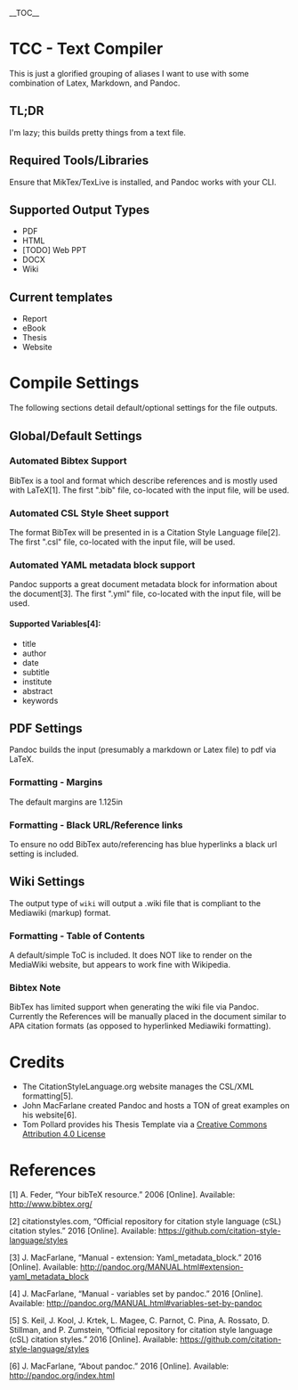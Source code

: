 __TOC__

= TCC - Text Compiler =

This is just a glorified grouping of aliases I want to use with some combination of Latex, Markdown, and Pandoc.

== TL;DR ==

I'm lazy; this builds pretty things from a text file.

== Required Tools/Libraries ==

Ensure that MikTex/TexLive is installed, and Pandoc works with your CLI.

== Supported Output Types ==

* PDF
* HTML
* [TODO] Web PPT
* DOCX
* Wiki

== Current templates ==

* Report
* eBook
* Thesis
* Website

= Compile Settings =

The following sections detail default/optional settings for the file outputs.

== Global/Default Settings ==

=== Automated Bibtex Support ===

BibTex is a tool and format which describe references and is mostly used with LaTeX[1]. The first &quot;.bib&quot; file, co-located with the input file, will be used.

=== Automated CSL Style Sheet support ===

The format BibTex will be presented in is a Citation Style Language file[2]. The first &quot;.csl&quot; file, co-located with the input file, will be used.

=== Automated YAML metadata block support ===

Pandoc supports a great document metadata block for information about the document[3]. The first &quot;.yml&quot; file, co-located with the input file, will be used.

==== Supported Variables[4]: ====

* title
* author
* date
* subtitle
* institute
* abstract
* keywords

== PDF Settings ==

Pandoc builds the input (presumably a markdown or Latex file) to pdf via LaTeX.

=== Formatting - Margins ===

The default margins are 1.125in

=== Formatting - Black URL/Reference links ===

To ensure no odd BibTex auto/referencing has blue hyperlinks a black url setting is included.

== Wiki Settings ==

The output type of <code>wiki</code> will output a .wiki file that is compliant to the Mediawiki (markup) format.

=== Formatting - Table of Contents ===

A default/simple ToC is included. It does NOT like to render on the MediaWiki website, but appears to work fine with Wikipedia.

=== Bibtex Note ===

BibTex has limited support when generating the wiki file via Pandoc. Currently the References will be manually placed in the document similar to APA citation formats (as opposed to hyperlinked Mediawiki formatting).

= Credits =

* The CitationStyleLanguage.org website manages the CSL/XML formatting[5].
* John MacFarlane created Pandoc and hosts a TON of great examples on his website[6].
* Tom Pollard provides his Thesis Template via a [http://creativecommons.org/licenses/by/4.0 Creative Commons Attribution 4.0 License]

= References =

<div id="refs" class="references">

<div id="ref-BibTex">

[1] A. Feder, “Your bibTeX resource.” 2006 [Online]. Available: http://www.bibtex.org/


</div>
<div id="ref-CSL">

[2] citationstyles.com, “Official repository for citation style language (cSL) citation styles.” 2016 [Online]. Available: https://github.com/citation-style-language/styles


</div>
<div id="ref-PandocYAML">

[3] J. MacFarlane, “Manual - extension: Yaml_metadata_block.” 2016 [Online]. Available: http://pandoc.org/MANUAL.html#extension-yaml_metadata_block


</div>
<div id="ref-PandocVars">

[4] J. MacFarlane, “Manual - variables set by pandoc.” 2016 [Online]. Available: http://pandoc.org/MANUAL.html#variables-set-by-pandoc


</div>
<div id="ref-CSLWeb">

[5] S. Keil, J. Kool, J. Krtek, L. Magee, C. Parnot, C. Pina, A. Rossato, D. Stillman, and P. Zumstein, “Official repository for citation style language (cSL) citation styles.” 2016 [Online]. Available: https://github.com/citation-style-language/styles


</div>
<div id="ref-PandocAbout">

[6] J. MacFarlane, “About pandoc.” 2016 [Online]. Available: http://pandoc.org/index.html


</div>

</div>
